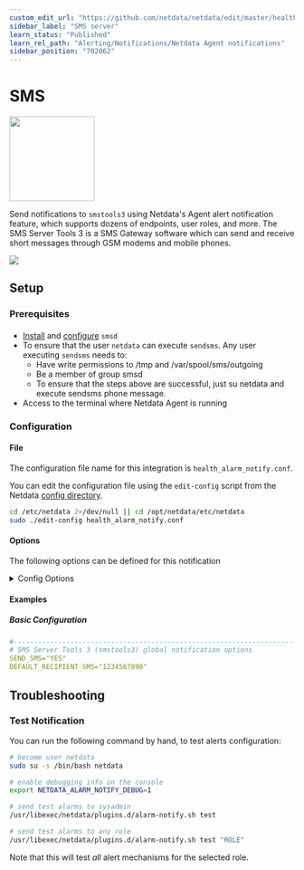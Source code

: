 ```yaml
---
custom_edit_url: "https://github.com/netdata/netdata/edit/master/health/notifications/smstools3/README.md"
sidebar_label: "SMS server"
learn_status: "Published"
learn_rel_path: "Alerting/Notifications/Netdata Agent notifications"
sidebar_position: "702062"
---
```



# SMS


<img src="https://netdata.cloud/img/sms.svg" width="150"/>


Send notifications to `smstools3` using Netdata's Agent alert notification feature, which supports dozens of endpoints, user roles, and more.
The SMS Server Tools 3 is a SMS Gateway software which can send and receive short messages through GSM modems and mobile phones.



<img src="https://img.shields.io/badge/maintained%20by-Netdata-%2300ab44" />

## Setup

### Prerequisites

#### 

- [Install](http://smstools3.kekekasvi.com/index.php?p=compiling) and [configure](http://smstools3.kekekasvi.com/index.php?p=configure) `smsd`
- To ensure that the user `netdata` can execute `sendsms`. Any user executing `sendsms` needs to:
  - Have write permissions to /tmp and /var/spool/sms/outgoing
  - Be a member of group smsd
  - To ensure that the steps above are successful, just su netdata and execute sendsms phone message.
- Access to the terminal where Netdata Agent is running



### Configuration

#### File

The configuration file name for this integration is `health_alarm_notify.conf`.


You can edit the configuration file using the `edit-config` script from the
Netdata [config directory](/docs/configuring/configuration#the-netdata-config-directory).

```bash
cd /etc/netdata 2>/dev/null || cd /opt/netdata/etc/netdata
sudo ./edit-config health_alarm_notify.conf
```
#### Options

The following options can be defined for this notification

<details><summary>Config Options</summary>

| Name | Description | Default | Required |
|:----|:-----------|:-------|:--------:|
| sendsms | Set the path for `sendsms`, otherwise Netdata will search for it in your system `$PATH:` | YES | True |
| SEND_SMS | Set `SEND_SMS` to `YES`. |  | True |
| DEFAULT_RECIPIENT_SMS | Set DEFAULT_RECIPIENT_SMS to the phone number you want the alert notifications to be sent to. You can define multiple phone numbers like this: PHONE1 PHONE2. |  | True |

##### sendsms

# The full path of the sendsms command (smstools3).
# If empty, the system $PATH will be searched for it.
# If not found, SMS notifications will be silently disabled.
sendsms="/usr/bin/sendsms"


##### DEFAULT_RECIPIENT_SMS

All roles will default to this variable if left unconfigured.

You can then have different phone numbers per role, by editing `DEFAULT_RECIPIENT_SMS` with the phone number you want, in the following entries at the bottom of the same file:
```conf
role_recipients_sms[sysadmin]="PHONE1"
role_recipients_sms[domainadmin]="PHONE2"
role_recipients_sms[dba]="PHONE3"
role_recipients_sms[webmaster]="PHONE4"
role_recipients_sms[proxyadmin]="PHONE5"
role_recipients_sms[sitemgr]="PHONE6"
```


</details>

#### Examples

##### Basic Configuration



```yaml
#------------------------------------------------------------------------------
# SMS Server Tools 3 (smstools3) global notification options
SEND_SMS="YES"
DEFAULT_RECIPIENT_SMS="1234567890"

```


## Troubleshooting

### Test Notification

You can run the following command by hand, to test alerts configuration:

```bash
# become user netdata
sudo su -s /bin/bash netdata

# enable debugging info on the console
export NETDATA_ALARM_NOTIFY_DEBUG=1

# send test alarms to sysadmin
/usr/libexec/netdata/plugins.d/alarm-notify.sh test

# send test alarms to any role
/usr/libexec/netdata/plugins.d/alarm-notify.sh test "ROLE"
```

Note that this will test _all_ alert mechanisms for the selected role.


